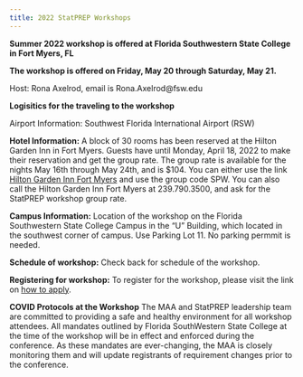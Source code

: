 ```yaml
---
title: 2022 StatPREP Workshops
---
```


**Summer 2022 workshop is offered at Florida Southwestern State College in Fort Myers, FL**

**The workshop is offered on Friday, May 20 through Saturday, May 21.**

Host: Rona Axelrod, email is Rona.Axelrod@fsw.edu

**Logisitics for the traveling to the workshop**

Airport Information: Southwest Florida International Airport (RSW)

**Hotel Information:** A block of 30 rooms has been reserved at the Hilton Garden Inn in Fort Myers. Guests have until Monday, April 18, 2022 to make their reservation and get the group rate. The group rate is available for the nights May 16th through May 24th, and is \$104. You can either use the link [Hilton Garden Inn Fort Myers](www.fortmyers.stayhgi.com) and use the group code SPW. You can also call the Hilton Garden Inn Fort Myers at 239.790.3500, and ask for the StatPREP workshop group rate.

**Campus Information:** Location of the workshop on the Florida Southwestern State College Campus in the “U” Building, which located in the southwest corner of campus.  Use Parking Lot 11. No parking permmit is needed.

**Schedule of workshop:** Check back for schedule of the workshop.

**Registering for workshop:** To register for the workshop, please visit the link on [how to apply](https://maa.org/statprep#Apply).

**COVID Protocols at the Workshop**
The MAA and StatPREP leadership team are committed to providing a safe and healthy environment for all workshop attendees. All mandates outlined by Florida SouthWestern State College at the time of the workshop will be in effect and enforced during the conference. As these mandates are ever-changing, the MAA is closely monitoring them and will update registrants of requirement changes prior to the conference.


